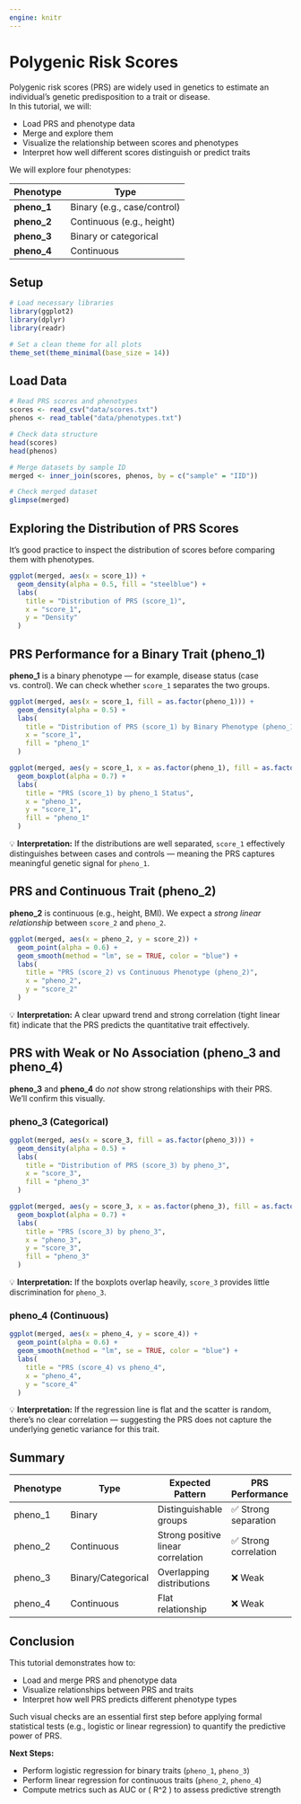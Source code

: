 ```yaml
---
engine: knitr
---
```


# Polygenic Risk Scores

Polygenic risk scores (PRS) are widely used in genetics to estimate an individual's genetic predisposition to a trait or disease.  
In this tutorial, we will:

- Load PRS and phenotype data
- Merge and explore them
- Visualize the relationship between scores and phenotypes
- Interpret how well different scores distinguish or predict traits

We will explore four phenotypes:

| Phenotype | Type |
|------------|------|
| **pheno_1** | Binary (e.g., case/control) |
| **pheno_2** | Continuous (e.g., height) |
| **pheno_3** | Binary or categorical |
| **pheno_4** | Continuous |


## Setup

```r
# Load necessary libraries
library(ggplot2)
library(dplyr)
library(readr)

# Set a clean theme for all plots
theme_set(theme_minimal(base_size = 14))
```

## Load Data

```r
# Read PRS scores and phenotypes
scores <- read_csv("data/scores.txt")
phenos <- read_table("data/phenotypes.txt")

# Check data structure
head(scores)
head(phenos)

# Merge datasets by sample ID
merged <- inner_join(scores, phenos, by = c("sample" = "IID"))

# Check merged dataset
glimpse(merged)
```

## Exploring the Distribution of PRS Scores

It’s good practice to inspect the distribution of scores before comparing them with phenotypes.

```r
ggplot(merged, aes(x = score_1)) +
  geom_density(alpha = 0.5, fill = "steelblue") +
  labs(
    title = "Distribution of PRS (score_1)",
    x = "score_1",
    y = "Density"
  )
```


## PRS Performance for a Binary Trait (pheno_1)

**pheno_1** is a binary phenotype — for example, disease status (case vs. control).
We can check whether `score_1` separates the two groups.

```r
ggplot(merged, aes(x = score_1, fill = as.factor(pheno_1))) +
  geom_density(alpha = 0.5) +
  labs(
    title = "Distribution of PRS (score_1) by Binary Phenotype (pheno_1)",
    x = "score_1",
    fill = "pheno_1"
  )
```

```r
ggplot(merged, aes(y = score_1, x = as.factor(pheno_1), fill = as.factor(pheno_1))) +
  geom_boxplot(alpha = 0.7) +
  labs(
    title = "PRS (score_1) by pheno_1 Status",
    x = "pheno_1",
    y = "score_1",
    fill = "pheno_1"
  )
```

💡 **Interpretation:**
If the distributions are well separated, `score_1` effectively distinguishes between cases and controls — meaning the PRS captures meaningful genetic signal for `pheno_1`.


## PRS and Continuous Trait (pheno_2)

**pheno_2** is continuous (e.g., height, BMI).
We expect a *strong linear relationship* between `score_2` and `pheno_2`.

```r
ggplot(merged, aes(x = pheno_2, y = score_2)) +
  geom_point(alpha = 0.6) +
  geom_smooth(method = "lm", se = TRUE, color = "blue") +
  labs(
    title = "PRS (score_2) vs Continuous Phenotype (pheno_2)",
    x = "pheno_2",
    y = "score_2"
  )
```

💡 **Interpretation:**
A clear upward trend and strong correlation (tight linear fit) indicate that the PRS predicts the quantitative trait effectively.


## PRS with Weak or No Association (pheno_3 and pheno_4)

**pheno_3** and **pheno_4** do *not* show strong relationships with their PRS.
We'll confirm this visually.

### pheno_3 (Categorical)

```r
ggplot(merged, aes(x = score_3, fill = as.factor(pheno_3))) +
  geom_density(alpha = 0.5) +
  labs(
    title = "Distribution of PRS (score_3) by pheno_3",
    x = "score_3",
    fill = "pheno_3"
  )
```

```r
ggplot(merged, aes(y = score_3, x = as.factor(pheno_3), fill = as.factor(pheno_3))) +
  geom_boxplot(alpha = 0.7) +
  labs(
    title = "PRS (score_3) by pheno_3",
    x = "pheno_3",
    y = "score_3",
    fill = "pheno_3"
  )
```

💡 **Interpretation:**
If the boxplots overlap heavily, `score_3` provides little discrimination for `pheno_3`.

### pheno_4 (Continuous)

```r
ggplot(merged, aes(x = pheno_4, y = score_4)) +
  geom_point(alpha = 0.6) +
  geom_smooth(method = "lm", se = TRUE, color = "blue") +
  labs(
    title = "PRS (score_4) vs pheno_4",
    x = "pheno_4",
    y = "score_4"
  )
```

💡 **Interpretation:**
If the regression line is flat and the scatter is random, there’s no clear correlation — suggesting the PRS does not capture the underlying genetic variance for this trait.

## Summary

| Phenotype | Type               | Expected Pattern                   | PRS Performance      |
| --------- | ------------------ | ---------------------------------- | -------------------- |
| pheno_1   | Binary             | Distinguishable groups             | ✅ Strong separation  |
| pheno_2   | Continuous         | Strong positive linear correlation | ✅ Strong correlation |
| pheno_3   | Binary/Categorical | Overlapping distributions          | ❌ Weak               |
| pheno_4   | Continuous         | Flat relationship                  | ❌ Weak               |

## Conclusion

This tutorial demonstrates how to:

* Load and merge PRS and phenotype data
* Visualize relationships between PRS and traits
* Interpret how well PRS predicts different phenotype types

Such visual checks are an essential first step before applying formal statistical tests (e.g., logistic or linear regression) to quantify the predictive power of PRS.

**Next Steps:**

* Perform logistic regression for binary traits (`pheno_1`, `pheno_3`)
* Perform linear regression for continuous traits (`pheno_2`, `pheno_4`)
* Compute metrics such as AUC or ( R^2 ) to assess predictive strength
